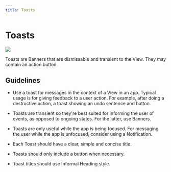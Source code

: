 ```yaml
---
title: Toasts
---
```


# Toasts

![](/images/helium/hig/toast.png)

Toasts are Banners that are dismissable and transient to the View. They may contain an action button.

## Guidelines

- Use a toast for messages in the context of a View in an app. Typical usage is for giving feedback to a user action. For example, after doing a destructive action, a toast showing an undo sentence and button.

- Toasts are transient so they're best suited for informing the user of events, as opposed to ongoing states. For the latter, use Banners.

- Toasts are only useful while the app is being focused. For messaging the user while the app is unfocused, consider using a Notification.

- Each Toast should have a clear, simple and concise title.

- Toasts should only include a button when necessary.

- Toast titles should use Informal Heading style.
